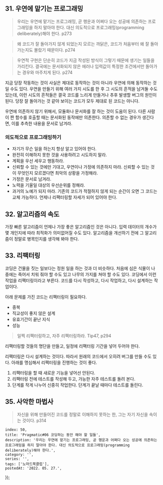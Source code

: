 


## 31. 우연에 맡기는 프로그래밍

> 우리는 우연에 맡기는 프로그래밍, 곧 행운과 어쩌다 오는 성공에 의존하는 프로그래밍을 하지 말아야 한다. 대신 의도적으로 프로그래밍(programming deliberately)해야 한다. p273

> 왜 코드가 잘 돌아가지 않게 되었는지 모르는 까닭은, 코드가 처음부터 왜 잘 돌아가는지도 몰랐기 때문이다. p274

> 우연적 구현은 단순히 코드가 지금 작성된 방식이 그렇기 때문에 생기는 일들을 가리킨다. 결국에는 문서화되지 않은 에러나 입력값이 특정한 조건에서만 돌아가는 경우와 마주치게 된다. p274

지금 당장 작동하는 것이 사실은 제대로 동작하는 것이 아니라 우연에 의해 동작하는 것일 수도 있다. 우연을 만들기 위해 여러 가지 시도를 한 후 그 시도의 흔적을 남겨둘 수도 있는데, 이런 시도의 흔적들은 결국 코드를 느리게 만들거나 추후 발생할 버그의 원인이 된다. 당장 잘 돌아가는 것 같아 보이는 코드가 모두 제대로 된 코드는 아니다.

우연에 의존하지 않기 위해서, 모듈화나 문서화를 잘 하는 것이 도움이 된다. 다른 사람이 짠 함수를 호출할 때는 문서화된 동작에만 의존한다. 의존할 수 없는 경우가 생긴다면, 이를 추측한 내용을 문서로 남겨라.

### 의도적으로 프로그래밍하기

- 자기가 무슨 일을 하는지 항상 알고 있어야 한다.
- 완전히 이해하지 못한 것을 사용하려고 시도하지 말라.
- 계획을 우선 세우고 행동하라.
- 신뢰할 수 있는 것에만 기대고, 우연이나 가정에 의존하지 마라. 신뢰할 수 있는 것이 무엇인지 모르겠다면 최악의 상황을 가정해라.
- 가정은 문서로 남겨라.
- 노력을 기울일 대상의 우선순위를 정해라.
- 과거의 노예가 되지 마라. 기존의 코드가 적절하지 않게 되는 순간이 오면 그 코드는 교체 가능하다. 언제나 리팩터링할 자세가 되어 있어야 한다.

## 32. 알고리즘의 속도

가장 빠른 알고리즘이 언제나 가장 좋은 알고리즘인 것은 아니다. 입력 데이터의 개수가 몇 개인지에 따라 최적화가 의미없어질 수도 있다. 알고리즘을 개선하기 전에 그 알고리즘이 정말로 병목인지를 생각해 봐야 한다.

## 33. 리팩터링

코딩은 건물을 짓는 일보다는 정원 일을 하는 것과 더 비슷하다. 처음에 심은 식물이 나중에는 죽어서 치워 줘야 할 수도 있고 나무의 가지를 쳐야 할 수도 있다. 코딩에서 이런 작업을 리팩터링이라고 부른다. 코드를 다시 작성하고, 다시 작업하고, 다시 설계하는 작업이다.

아래 문제를 가진 코드는 리팩터링이 필요하다.

- 중복
- 직교성이 좋지 않은 설계
- 유효기간이 끝난 지식
- 성능

> 일찍 리팩터링하고, 자주 리팩터링하라. Tip47, p294

리팩터링할 것들의 명단을 만들고, 일정에 리팩터링 기간을 넣어 두어야 한다.

리팩터링은 다시 설계하는 것이다. 따라서 원래의 코드에서 오히려 버그를 만들 수도 있다. 아래를 명심해서 리팩터링을 진행하는 것이 좋다.

1. 리팩터링을 할 때 새로운 기능을 넣어선 안된다.
2. 리팩터링 전에 테스트를 작성해 두고, 가능한 자주 테스트를 돌려 본다.
3. 단계를 작게 나누어 신중히 작업한다. 단계가 끝날 때마다 테스트를 돌린다.


## 35. 사악한 마법사

> 자신을 위해 만들어진 코드를 정말로 이해하지 못하는 한, 그는 자기 자신을 속이는 것이다. p314



    index: 50,
    title: 'Pragmatic#06 코딩하는 동안 해야 할 일들',
    description: '우리는 우연에 맡기는 프로그래밍, 곧 행운과 어쩌다 오는 성공에 의존하는 프로그래밍을 하지 말아야 한다. 대신 의도적으로 프로그래밍(programming deliberately)해야 한다.',
    category: '',
    series: '',
    tags: ['노마드북클럽'],
    postedAt: '2022. 05. 27.',
});
